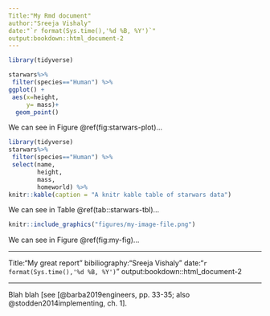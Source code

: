 ```yaml
---
Title:"My Rmd document"
author:"Sreeja Vishaly"
date:"`r format(Sys.time(),'%d %B, %Y')`"
output:bookdown::html_document-2
---
```


```r

library(tidyverse)

starwars%>%
 filter(species=="Human") %>%
ggplot() +  
 aes(x=height,
     y= mass)+
  geom_point()
```
We can see in Figure \@ref(fig:starwars-plot)...


```r
library(tidyverse)
starwars%>%
 filter(species=="Human") %>%
 select(name,
        height,
        mass,
        homeworld) %>%
knitr::kable(caption = "A knitr kable table of starwars data")
```

We can see in Table \@ref(tab::starwars-tbl)...


```r

knitr::include_graphics("figures/my-image-file.png")

```

We can see in Figure \@ref(fig:my-fig)...


---

Title:"My great report"
bibiliography:"Sreeja Vishaly"
date:"`r format(Sys.time(),'%d %B, %Y')`"
output:bookdown::html_document-2

---

Blah blah [see [@barba2019engineers, pp. 33-35; also @stodden2014implementing, ch. 1].